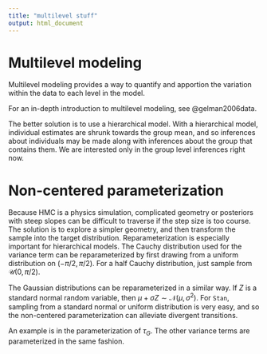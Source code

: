 ```yaml
---
title: "multilevel stuff"
output: html_document
---
```


# Multilevel modeling

Multilevel modeling provides a way to quantify and apportion the variation within the data to each level in the model. 

For an in-depth introduction to multilevel modeling, see @gelman2006data.

The better solution is to use a hierarchical model. With a hierarchical model, individual estimates are shrunk towards the group mean, and so inferences about individuals may be made along with inferences about the group that contains them. We are interested only in the group level inferences right now.


# Non-centered parameterization

Because HMC is a physics simulation, complicated geometry or posteriors with steep slopes can be difficult to traverse if the step size is too course. The solution is to explore a simpler geometry, and then transform the sample into the target distribution. Reparameterization is especially important for hierarchical models. The Cauchy distribution used for the variance term can be reparameterized by first drawing from a uniform distribution on $(-\pi/2, \pi/2)$. For a half Cauchy distribution, just sample from $\mathcal{U}(0, \pi/2)$.


\begin{align*}
X &\sim \mathcal{U}(-\pi/2, \pi/2) \\
Y &= \mu + \tau \cdot \tan(X) \Longrightarrow Y \sim \mathrm{Cauchy(\mu, \tau)}
\end{align*}


The Gaussian distributions can be reparameterized in a similar way. If $Z$ is a standard normal random variable, then $\mu + \sigma Z \sim \mathcal{N}(\mu, \sigma^2)$. For `Stan`, sampling from a standard normal or uniform distribution is very easy, and so the non-centered parameterization can alleviate divergent transitions.

An example is in the parameterization of $\tau_{G}$. The other variance terms are parameterized in the same fashion.


\begin{align*}
U_\tau &\sim \mathcal{U}(0, \pi/2) \\
\tau_{G} &= 2 \cdot \tan(U_1) \Longrightarrow \tau_G \sim \mathrm{HalfCauchy}(0, 2)
\end{align*}
